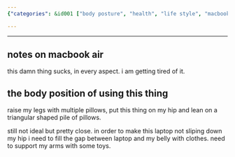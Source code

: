 ```yaml
---
{"categories": &id001 ["body posture", "health", "life style", "macbook", "work"], "category": "Product Issues", "date": "2022-08-19 02:37:23", "description": "The user expresses dissatisfaction with the usability and comfort of their MacBook Air, mentioning that they need to use multiple props and pillows for a suitable position and still encounter instability.", "tags": *id001, "title": "macbook air usage notes"}

---
```


------

## notes on macbook air

this damn thing sucks, in every aspect. i am getting tired of it.

## the body position of using this thing

raise my legs with multiple pillows, put this thing on my hip and lean on a triangular shaped pile of pillows.

still not ideal but pretty close. in order to make this laptop not sliping down my hip i need to fill the gap between laptop and my belly with clothes. need to support my arms with some toys.

